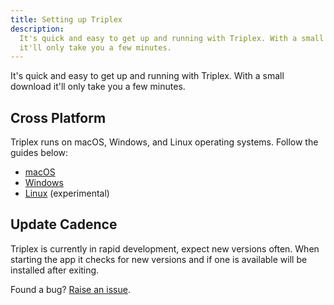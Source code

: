 ```yaml
---
title: Setting up Triplex
description:
  It's quick and easy to get up and running with Triplex. With a small download
  it'll only take you a few minutes.
---
```


It's quick and easy to get up and running with Triplex. With a small download
it'll only take you a few minutes.

## Cross Platform

Triplex runs on macOS, Windows, and Linux operating systems. Follow the guides
below:

- [macOS](/docs/setup/macos)
- [Windows](/docs/setup/windows)
- [Linux](/docs/setup/linux) (experimental)

## Update Cadence

Triplex is currently in rapid development, expect new versions often. When
starting the app it checks for new versions and if one is available will be
installed after exiting.

Found a bug? [Raise an issue](https://github.com/trytriplex/triplex/issues/new).
